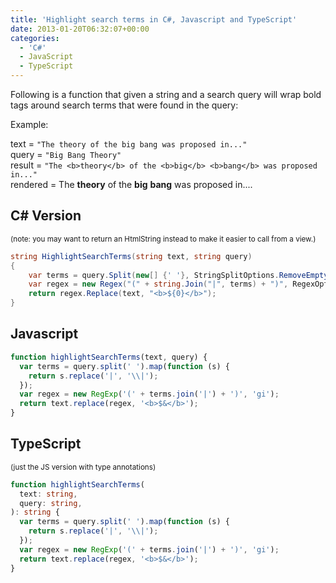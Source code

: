 ```yaml
---
title: 'Highlight search terms in C#, Javascript and TypeScript'
date: 2013-01-20T06:32:07+00:00
categories:
  - 'C#'
  - JavaScript
  - TypeScript
---
```


Following is a function that given a string and a search query will wrap bold tags around search terms that were found in the query:

Example:

text = `"The theory of the big bang was proposed in..."`<br />
query = `"Big Bang Theory"`<br />
result = `"The <b>theory</b> of the <b>big</b> <b>bang</b> was proposed in..."`<br />
rendered = The **theory** of the **big** **bang** was proposed in....

## C# Version

<p>
  <small>
    (note: you may want to return an HtmlString instead to
    make it easier to call from a view.)
  </small>
</p>

```csharp
string HighlightSearchTerms(string text, string query)
{
    var terms = query.Split(new[] {' '}, StringSplitOptions.RemoveEmptyEntries).Select(s => s.Replace("|", "\\|"));
    var regex = new Regex("(" + string.Join("|", terms) + ")", RegexOptions.IgnoreCase);
    return regex.Replace(text, "<b>${0}</b>");
}
```

## Javascript

```javascript
function highlightSearchTerms(text, query) {
  var terms = query.split(' ').map(function (s) {
    return s.replace('|', '\\|');
  });
  var regex = new RegExp('(' + terms.join('|') + ')', 'gi');
  return text.replace(regex, '<b>$&</b>');
}
```

## TypeScript

<p>
  <small>(just the JS version with type annotations)</small>
</p>

```typescript
function highlightSearchTerms(
  text: string,
  query: string,
): string {
  var terms = query.split(' ').map(function (s) {
    return s.replace('|', '\\|');
  });
  var regex = new RegExp('(' + terms.join('|') + ')', 'gi');
  return text.replace(regex, '<b>$&</b>');
}
```
